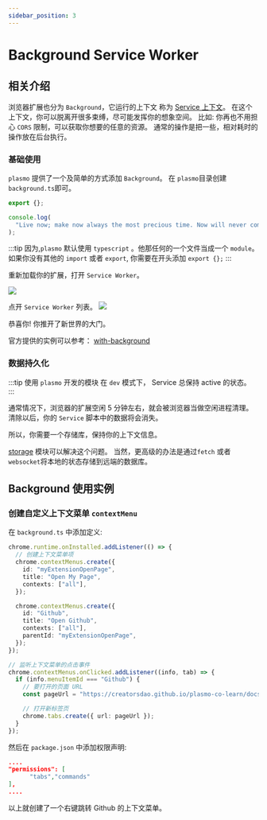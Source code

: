 ```yaml
---
sidebar_position: 3
---
```


# Background Service Worker

## 相关介绍

浏览器扩展也分为 `Background`，它运行的上下文 称为 [Service 上下文](https://developer.mozilla.org/en-US/docs/Web/API/Service_Worker_API/Using_Service_Workers)。
在这个上下文，你可以脱离开很多束缚，尽可能发挥你的想象空间。 比如: 你再也不用担心 `CORS` 限制，可以获取你想要的任意的资源。
通常的操作是把一些，相对耗时的操作放在后台执行。

### 基础使用

`plasmo` 提供了一个及简单的方式添加 `Background`。 在 `plasmo`目录创建`background.ts`即可。

```ts title="background.ts"
export {};

console.log(
  "Live now; make now always the most precious time. Now will never come again."
);
```

:::tip
因为,`plasmo` 默认使用 `typescript` 。他那任何的一个文件当成一个 `module`。
如果你没有其他的 `import` 或者 `export`, 你需要在开头添加 `export {};`
:::

重新加载你的扩展，打开 `Service Worker`。

![](./creators.jpg)

点开 `Service Worker` 列表。
![](./log.jpg)

恭喜你! 你推开了新世界的大门。

官方提供的实例可以参考： [with-background](https://github.com/PlasmoHQ/examples/tree/main/with-background)

### 数据持久化

:::tip
使用 `plasmo` 开发的模块 在 `dev` 模式下， Service 总保持 active 的状态。
:::

通常情况下，浏览器的扩展空闲 5 分钟左右，就会被浏览器当做空闲进程清理。
清除以后，你的 `Service` 脚本中的数据将会消失。

所以，你需要一个存储库，保持你的上下文信息。

[storage](https://docs.plasmo.com/framework/storage) 模块可以解决这个问题。
当然，更高级的办法是通过`fetch` 或者 `websocket`将本地的状态存储到远端的数据库。

## Background 使用实例

### 创建自定义上下文菜单 `contextMenu`

在 `background.ts` 中添加定义:

```ts title="background.ts"
chrome.runtime.onInstalled.addListener(() => {
  // 创建上下文菜单项
  chrome.contextMenus.create({
    id: "myExtensionOpenPage",
    title: "Open My Page",
    contexts: ["all"],
  });

  chrome.contextMenus.create({
    id: "Github",
    title: "Open Github",
    contexts: ["all"],
    parentId: "myExtensionOpenPage",
  });
});

// 监听上下文菜单的点击事件
chrome.contextMenus.onClicked.addListener((info, tab) => {
  if (info.menuItemId === "Github") {
    // 要打开的页面 URL
    const pageUrl = "https://creatorsdao.github.io/plasmo-co-learn/docs/intro/";

    // 打开新标签页
    chrome.tabs.create({ url: pageUrl });
  }
});
```

然后在 `package.json` 中添加权限声明:

```json title="package.json"
....
"permissions": [
      "tabs","commands"
],
....
```

以上就创建了一个右键跳转 Github 的上下文菜单。
